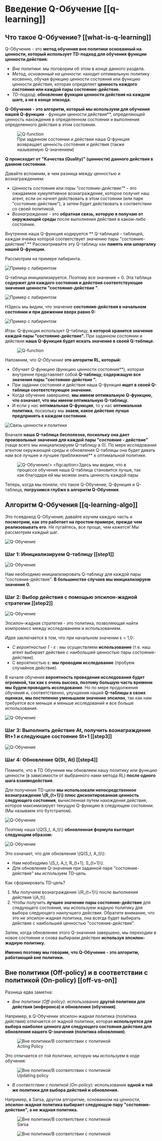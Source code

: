 # Введение Q-Обучение [[q-learning]]
## Что такое Q-Обучение? [[what-is-q-learning]]

Q-Обучение - это **метод обучения вне политики основанный на ценности, который использует TD-подход для обучения функции ценности действия:**

- *Вне политики*: мы поговорим об этом в конце данного раздела.
- *Метод, основанный на ценности*: находит оптимальную политику косвенно, обучая функцию ценности состояния или функцию ценности действия, которая определяет **ценность каждого состояния или каждой пары состояние-действие.**
- *TD-подход:* **обновление функции ценности действия на каждом шаге, а не в конце эпизода.**

**Q-Обучение - это алгоритм, который мы используем для обучения нашей Q-функции** - функции ценности действия**, определяющей ценность нахождения в определенном состоянии и выполнения определенного действия в этом состоянии.

<figure>
<img src="https://huggingface.co/datasets/huggingface-deep-rl-course/course-images/resolve/main/en/unit3/Q-function.jpg" alt="Q-function"/>
  <figcaption>При заданном состоянии и действии наша Q-функция возвращает ценность состояния и действия (также называемую Q-значением)</figcaption>
</figure>

**Q происходит от "Качества (Quality)" (ценности) данного действия в данном состоянии.**

Давайте вспомним, в чем разница между ценностью и вознаграждением:

- *Ценность состояния* или *пары "состояние-действие"** - это ожидаемое кумулятивное вознаграждение, которое получит наш агент, если он начнет действовать в этом состоянии (или паре "состояние-действие"), а затем будет действовать в соответствии со своей политикой.
- *Вознаграждение* - это **обратная связь, которую я получаю от окружающей среды** после выполнения действия в каком-либо состоянии.

Внутренне наша Q-функция кодируется ** Q-таблицей - таблицей, каждая ячейка которой соответствует значению пары "состояние-действие".** Рассматривайте эту Q-таблицу как **память или шпаргалку нашей Q-функции.**

Рассмотрим на примере лабиринта.

<img src="https://huggingface.co/datasets/huggingface-deep-rl-course/course-images/resolve/main/en/unit3/Maze-1.jpg" alt="Пример с лабиринтом"/>

Q-таблица инициализируется. Поэтому все значения = 0. Эта таблица **содержит для каждого состояния и действия соответствующие значения ценности "состояние-действие "**.

<img src="https://huggingface.co/datasets/huggingface-deep-rl-course/course-images/resolve/main/en/unit3/Maze-2.jpg" alt="Пример с лабиринтом"/>

HЗдесь мы видим, что значение **состояния-действия в начальном состоянии и при движении вверх равно 0:**

<img src="https://huggingface.co/datasets/huggingface-deep-rl-course/course-images/resolve/main/en/unit3/Maze-3.jpg" alt="Пример с лабиринтом"/>

Итак: Q-функция использует Q-таблицу, **в которой хранится значение каждой пары "состояние-действие".** При заданном состоянии и действии **наша Q-функция будет искать значение в своей Q-таблице.**

<figure>
<img src="https://huggingface.co/datasets/huggingface-deep-rl-course/course-images/resolve/main/en/unit3/Q-function-2.jpg" alt="Q-function"/>
</figure>

Напомним, что *Q-Обучение* **это алгоритм RL, который:**

- Обучает *Q-функцию* (функцию ценности состояния**), которая внутренне представляет собой **Q-таблицу, содержащую все значения пары "состояние-действие ".**
- При задании состояния и действия наша Q-функция **ищет в своей Q-таблице соответствующее значение.**
- Когда обучение завершено, **мы имеем оптимальную Q-функцию, что означает, что мы имеем оптимальную Q-таблицу.**
- И если у нас **оптимальная Q-функция**, то у нас **оптимальная политика**, поскольку мы **знаем, какое действие лучше предпринять в каждом состоянии.**

<img src="https://huggingface.co/datasets/huggingface-deep-rl-course/course-images/resolve/main/en/unit3/link-value-policy.jpg" alt="Связь ценности и политики"/>


Вначале **наша Q-таблица бесполезна, поскольку она дает произвольные значения для каждой пары "состояние - действие"** (чаще всего мы инициализируем Q-таблицу в 0). По мере исследования агентом окружающей среды и обновления Q-таблицы она будет давать нам все лучшее и лучшее приближение** к оптимальной политике.

<figure class="image table text-center m-0 w-full">
<img src="https://huggingface.co/datasets/huggingface-deep-rl-course/course-images/resolve/main/en/unit3/Q-learning-1.jpg" alt="Q-Обучение/>
  <figcaption>Здесь мы видим, что в процессе обучения наша Q-таблица становится лучше, так как благодаря ей мы можем знать ценность каждой пары "состояние-действие".</figcaption>
</figure>

Теперь, когда мы поняли, что такое Q-Обучение, Q-функция и Q-таблица, **погрузимся глубже в алгоритм Q-Обучения**.

## Алгоритм Q-Обучения [[q-learning-algo]]

Это псевдокод Q-Обучения; давайте изучим каждую часть и **посмотрим, как это работает на простом примере, прежде чем реализовывать его**. Не пугайтесь, все проще, чем кажется! Мы рассмотрим каждый шаг.

<img src="https://huggingface.co/datasets/huggingface-deep-rl-course/course-images/resolve/main/en/unit3/Q-learning-2.jpg" alt="Q-Обучение"/>

### Шаг 1: Инициализируем Q-таблицу [[step1]]

<img src="https://huggingface.co/datasets/huggingface-deep-rl-course/course-images/resolve/main/en/unit3/Q-learning-3.jpg" alt="Q-Обучение"/>


Нам необходимо инициализировать Q-таблицу для каждой пары "состояние-действие". **В большинстве случаев мы инициализируем значение 0.**

### Шаг 2: Выбор действия с помощью эпсилон-жадной стратегии [[step2]]

<img src="https://huggingface.co/datasets/huggingface-deep-rl-course/course-images/resolve/main/en/unit3/Q-learning-4.jpg" alt="Q-Обучение"/>


Эпсилон-жадная стратегия - это политика, позволяющая найти компромисс между исследованием и использованием.

Идея заключается в том, что при начальном значении ɛ = 1,0:

- *С вероятностью 1 - ɛ* : мы осуществляем **использование** (т.е. наш агент выбирает действие с наибольшей ценностью пары состояние-действие).
- С вероятностью ɛ: **мы проводим исследование** (пробуем случайное действие).

В начале обучения **вероятность проведения исследования будет огромной, так как ɛ очень высока, поэтому большую часть времени мы будем проводить исследование**. Но по мере продолжения обучения и, соответственно, улучшения нашей **Q-таблицы в своих оценках, мы постепенно уменьшаем значение эпсилон**, так как нам требуется все меньше и меньше исследований и все больше использования.

<img src="https://huggingface.co/datasets/huggingface-deep-rl-course/course-images/resolve/main/en/unit3/Q-learning-5.jpg" alt="Q-Обучение"/>


### Шаг 3: Выполнить действие At, получить вознаграждение Rt+1 и следующее состояние St+1 [[step3]]

<img src="https://huggingface.co/datasets/huggingface-deep-rl-course/course-images/resolve/main/en/unit3/Q-learning-6.jpg" alt="Q-Обучение"/>

### Шаг 4: Обновление Q(St, At) [[step4]]

Помните, что в TD Обучение мы обновляем нашу политику или функцию ценности (в зависимости от выбранного нами метода RL) **после одного шага взаимодействия**.

Для получения TD-цели **мы использовали непосредственное вознаграждение \\(R_{t+1}\\) плюс дисконтированная ценность следующего состояния**, вычисленная путем нахождения действия, которое максимизирует текущую Q-функцию в следующем состоянии. (Мы называем это бутстрапом).

<img src="https://huggingface.co/datasets/huggingface-deep-rl-course/course-images/resolve/main/en/unit3/Q-learning-7.jpg" alt="Q-Обучение"/>

Поэтому наша \\(Q(S_t, A_t)\\) **обновленная формула выглядит следующим образом:**

<img src="https://huggingface.co/datasets/huggingface-deep-rl-course/course-images/resolve/main/en/unit3/Q-learning-8.jpg" alt="Q-Обучение"/>


Это означает, что для обновления \\(Q(S_t, A_t)\\):

- Нам необходимо \\(S_t, A_t, R_{t+1}, S_{t+1}\\).
- Для обновления Q-значения при заданной паре "состояние-действие" мы используем TD-цель.

Как сформировать TD-цель?
1. Мы получаем вознаграждение \\(R_{t+1}\\) после выполнения действия \\(A_t\\).
2. Чтобы получить **лучшее значение пары состояние-действие** для следующего состояния, мы используем жадную политику для выбора следующего наилучшего действия. Обратите внимание, что это не эпсилон-жадная политика, она всегда будет выбирать действие с наибольшей ценностью "состояние-действие".

Затем, когда обновление этого Q-значения завершено, мы переходим в новое состояние и снова выбираем действие **используя эпсилон-жадную политику.**

**Именно поэтому мы говорим, что Q-Обучение - это алгоритм, работающий вне политики.**

## Вне политики (Off-policy) и в соответствии с политикой (On-policy) [[off-vs-on]]

Разница едва заметна:

- *Вне политики (Off-policy)*: использование **другой политики для действия (инференса) и обновления (обучения)**.

Например, в Q-Обучении эпсилон-жадная политика (политика действия) отличается от жадной политики, которая **используется для выбора наиболее ценного для следующего состояния действия для обновления нашего Q-значения (политика обновления)**.


<figure>
<img src="https://huggingface.co/datasets/huggingface-deep-rl-course/course-images/resolve/main/en/unit3/off-on-1.jpg" alt="Вне политики/В соответствии с политикой"/>
  <figcaption>Acting Policy</figcaption>
</figure>

Это отличается от той политики, которую мы используем в ходе обучения:


<figure>
<img src="https://huggingface.co/datasets/huggingface-deep-rl-course/course-images/resolve/main/en/unit3/off-on-2.jpg" alt="Вне политики/В соответствии с политикой"/>
  <figcaption>Updating policy</figcaption>
</figure>

- *В соответствии с политкой (On-policy):* использование **одной и той же политики для выбора действий и обновления.**

Например, в Sarsa, другом алгоритме, основанном на ценности, **эпсилон-жадная политика выбирает следующую пару "состояние-действие", а не жадная политика.**


<figure>
<img src="https://huggingface.co/datasets/huggingface-deep-rl-course/course-images/resolve/main/en/unit3/off-on-3.jpg" alt="Вне политики/В соответствии с политикой"/>
    <figcaption>Sarsa</figcaption>
</figure>

<figure>
<img src="https://huggingface.co/datasets/huggingface-deep-rl-course/course-images/resolve/main/en/unit3/off-on-4.jpg" alt="Вне политики/В соответствии с политикой"/>
</figure>
